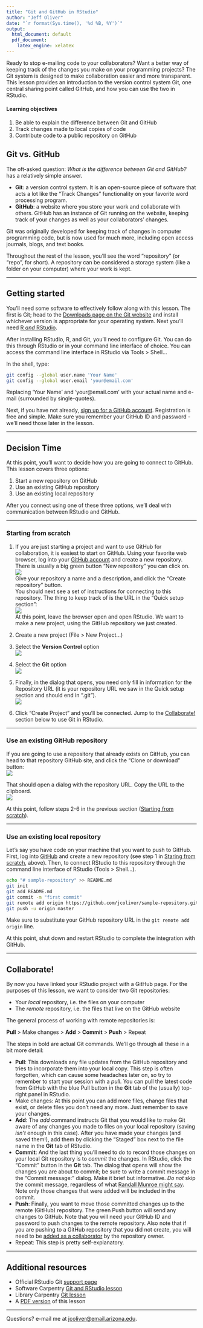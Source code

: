 ```yaml
---
title: "Git and GitHub in RStudio"
author: "Jeff Oliver"
date: "`r format(Sys.time(), '%d %B, %Y')`"
output:
  html_document: default
  pdf_document:
    latex_engine: xelatex
---
```


Ready to stop e-mailing code to your collaborators? Want a better way of keeping track of the changes you make on your programming projects? The Git system is designed to make collaboration easier and more transparent. This lesson provides an introduction to the version control system Git, one central sharing point called GitHub, and how you can use the two in RStudio.

#### Learning objectives
1. Be able to explain the difference between Git and GitHub
2. Track changes made to local copies of code
3. Contribute code to a public repository on GitHub

## Git vs. GitHub
The oft-asked question: _What is the difference between Git and GitHub?_ has a relatively simple answer. 

+ **Git**: a version control system. It is an open-source piece of software that acts a lot like the "Track Changes" functionality on your favorite word processing program.
+ **GitHub**: a website where you store your work and collaborate with others. GitHub has an instance of Git running on the website, keeping track of your changes as well as your collaborators' changes.
  
Git was originally developed for keeping track of changes in computer programming code, but is now used for much more, including open access journals, blogs, and text books.

Throughout the rest of the lesson, you'll see the word "repository" (or "repo", for short). A repository can be considered a storage system (like a folder on your computer) where your work is kept.

***

## Getting started
You'll need some software to effectively follow along with this lesson. The first is Git; head to the [Downloads page on the Git website](https://git-scm.com/downloads) and install whichever version is appropriate for your operating system. Next you'll need [R _and_ RStudio](https://jcoliver.github.io/learn-r/000-setup-instructions.html).

After installing RStudio, R, and Git, you'll need to configure Git. You can do this through RStudio or in your command line interface of choice. You can access the command line interface in RStudio via Tools > Shell...  

In the shell, type:
```bash
git config --global user.name 'Your Name'
git config --global user.email 'your@email.com'
```
  
Replacing 'Your Name' and 'your@email.com' with your actual name and e-mail (surrounded by single-quotes).
  
Next, if you have not already, [sign up for a GitHub account](https://github.com/join?source=header-home). Registration is free and simple. Make sure you remember your GitHub ID and password - we'll need those later in the lesson.

***

## Decision Time
At this point, you'll want to decide how you are going to connect to GitHub. This lesson covers three options:

1. Start a new repository on GitHub
2. Use an existing GitHub repository
3. Use an existing local repository

After you connect using one of these three options, we'll deal with communication between RStudio and GitHub.

***

### Starting from scratch
1. If you are just starting a project and want to use GitHub for collaboration, it is easiest to start on GitHub. Using your favorite web browser, log into your [GitHub account](https://github.com) and create a new repository. There is usually a big green button "New repository" you can click on.  
![](images/new-repo.png)  
Give your repository a name and a description, and click the "Create repository" button.  
You should next see a set of instructions for connecting to this repository. The thing to keep track of is the URL in the "Quick setup section":  
![](images/github-quick-setup.png)  
At this point, leave the browser open and open RStudio. We want to make a new project, using the GitHub repository we just created.

2. Create a new project (File > New Project...)
3. Select the **Version Control** option  
![](images/version-control-project.png)
4. Select the **Git** option  
![](images/git-project.png)
5. Finally, in the dialog that opens, you need only fill in information for the Repository URL (it is your repository URL we saw in the Quick setup section and should end in ".git").  
![](images/git-project-details.png)  
6. Click "Create Project" and you'll be connected. Jump to the [Collaborate!](#collaborate) section below to use Git in RStudio.

***

### Use an existing GitHub repository

If you are going to use a repository that already exists on GitHub, you can head to that repository GitHub site, and click the "Clone or download" button:  
![](images/clone-or-download.png)
  
That should open a dialog with the repository URL. Copy the URL to the clipboard.  
![](images/clone-url.png)

At this point, follow steps 2-6 in the previous section ([Starting from scratch](#starting-from-scratch)).

***

### Use an existing local repository

Let's say you have code on your machine that you want to push to GitHub. First, log into [GitHub](https://github.com) and create a new repository (see step 1 in [Staring from scratch](#starting-from-scratch), above). Then, to connect RStudio to this repository through the command line interface of RStudio (Tools > Shell...). 

```bash
echo "# sample-repository" >> README.md
git init
git add README.md
git commit -m "first commit"
git remote add origin https://github.com/jcoliver/sample-repository.git
git push -u origin master
```

Make sure to substitute your GitHub repository URL in the `git remote add origin` line.

At this point, shut down and restart RStudio to complete the integration with GitHub.

***

## Collaborate!

By now you have linked your RStudio project with a GitHub page. For the purposes of this lesson, we want to consider two Git repositories:

+ Your _local_ repository, i.e. the files on your computer
+ The _remote_ repository, i.e. the files that live on the GitHub website

The general process of working with remote repositories is:

**Pull** > Make changes > **Add** > **Commit** > **Push** > Repeat  
  
The steps in bold are actual Git commands. We'll go through all these in a bit more detail:

+ **Pull**: This downloads any file updates from the GitHub repository and tries to incorporate them into your local copy. This step is often forgotten, which can cause some headaches later on, so try to remember to start your session with a _pull_. You can pull the latest code from GitHub with the blue Pull button in the **Git** tab of the (usually) top-right panel in RStudio.
+ Make changes: At this point you can add more files, change files that exist, or delete files you don't need any more. Just remember to save your changes.
+ **Add**: The _add_ command instructs Git that you would like to make Git aware of any changes you made to files on your local repository (saving _isn't_ enough in this case). After you have made your changes (and saved them!), add them by clicking the "Staged" box next to the file name in the **Git** tab of RStudio.
+ **Commit**: And the last thing you'll need to do to record those changes on your local Git repository is to _commit_ the changes. In RStudio, click the "Commit" button in the **Git** tab. The dialog that opens will show the changes you are about to commit; be sure to write a commit message in the "Commit message:" dialog. Make it brief but informative. _Do not_ skip the commit message, regardless of what [Randall Munroe might say](https://xkcd.com/1296/). Note only those changes that were added will be included in the commit.
+ **Push**: Finally, you want to move those committed changes up to the remote (GitHub) repository. The green Push button will send any changes to GitHub. Note that you will need your GitHub ID and password to push changes to the remote repository. Also note that if you are pushing to a GitHub repository that you did not create, you will need to be [added as a collaborator](https://help.github.com/articles/inviting-collaborators-to-a-personal-repository/) by the repository owner.
+ Repeat: This step is pretty self-explanatory.  

***

## Additional resources

+ Official RStudio Git [support page](https://support.rstudio.com/hc/en-us/articles/200532077-Version-Control-with-Git-and-SVN)
+ Software Carpentry [Git and RStudio lesson](http://swcarpentry.github.io/git-novice/14-supplemental-rstudio/)
+ Library Carpentry [Git lesson](https://data-lessons.github.io/library-git/)
+ A [PDF version](https://jcoliver.github.io/learn-r/010-github.pdf) of this lesson

***

Questions?  e-mail me at <a href="mailto:jcoliver@email.arizona.edu">jcoliver@email.arizona.edu</a>.